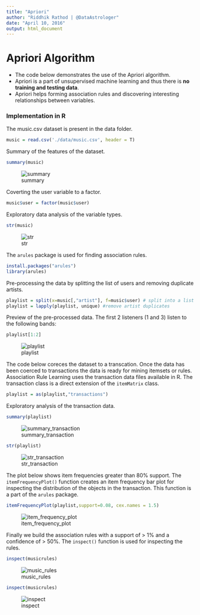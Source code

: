 ```yaml
---
title: "Apriori"
author: "Riddhik Rathod | @DataAstrologer"
date: "April 10, 2016"
output: html_document
---
```


# Apriori Algorithm

* The code below demonstrates the use of the Apriori algorithm. 
* Apriori is a part of unsupervised machine learning and thus there is **no training and testing data**.
* Apriori helps forming association rules and discovering interesting relationships between variables.


### Implementation in R

The music.csv dataset is present in the data folder.
```r
music = read.csv('./data/music.csv', header = T)
```

Summary of the features of the dataset.
```r
summary(music)
```
![summary](./data/images/summary.png)

Coverting the user variable to a factor.
```r
music$user = factor(music$user)
```

Exploratory data analysis of the variable types.
```r
str(music)
```
![str](./data/images/str.png)

The ```arules``` package is used for finding association rules.
```r
install.packages("arules")
library(arules)
```

Pre-processing the data by splitting the list of users and removing duplicate artists. 
```r
playlist = split(x=music[,"artist"], f=music$user) # split into a list of users
playlist = lapply(playlist, unique) #remove artist duplicates
```

Preview of the pre-processed data. The first 2 listeners (1 and 3) listen to the following bands:
```r
playlist[1:2]
```
![playlist](./data/images/playlist.png)

The code below coreces the dataset to a transcation. Once the data has been coerced to transactions the data is ready for mining itemsets or rules. Association Rule Learning uses the transaction data files available in R. The transaction class is a direct extension of the ```itemMatrix``` class.
```r
playlist = as(playlist,"transactions")
```

Exploratory analysis of the transaction data.
```r
summary(playlist)
```
![summary_transaction](./data/images/summary_transaction.png)

```r
str(playlist)
```
![str_transaction](./data/images/str_transaction.png)

The plot below shows item frequencies greater than 80% support. The ```itemFrequencyPlot()``` function creates an item frequency bar plot for inspecting the distribution of the objects in the transaction. This function is a part of the ```arules``` package.
```r
itemFrequencyPlot(playlist,support=0.08, cex.names = 1.5)
```
![item_frequency_plot](./data/images/if_plot.png)

Finally we build the association rules with a support of > 1% and a confidence of > 50%. The ```inspect()``` function is used for inspecting the rules.
```r
inspect(musicrules)
```
![music_rules](./data/images/music_rules.png)

```r
inspect(musicrules)
```
![inspect](./data/images/inspect.png)